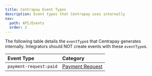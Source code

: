```yaml
---
title: Centrapay Event Types
description: Event types that Centrapay uses internally
nav:
  path: API/Events
  order: 2
---
```


The following table details the `eventType`s that Centrapay generates internally. Integrators should NOT create events with these `eventType`s.


|       Event Type       |                            Category                            |
| :--------------------- | :------------------------------------------------------------- |
| `payment-request:paid` | [Payment Request](/api/payment-requests#payment-request-model) |

